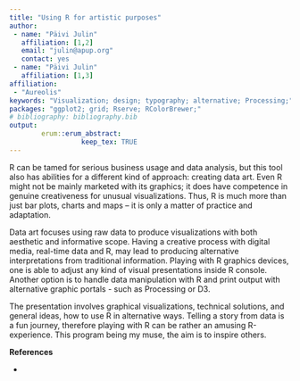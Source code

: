 ```yaml
---
title: "Using R for artistic purposes"
author:
 - name: "Päivi Julin"
   affiliation: [1,2]
   email: "julin@apup.org"
   contact: yes
 - name: "Päivi Julin"
   affiliation: [1,3]
affiliation:
 - "Aureolis"
keywords: "Visualization; design; typography; alternative; Processing;"
packages: "ggplot2; grid; Rserve; RColorBrewer;"
# bibliography: bibliography.bib
output:  
        erum::erum_abstract:
                  keep_tex: TRUE
---
```


R can be tamed for serious business usage and data analysis, but this
tool also has abilities for a different kind of approach: creating data
art. Even R might not be mainly marketed with its graphics; it does have
competence in genuine creativeness for unusual visualizations. Thus, R
is much more than just bar plots, charts and maps – it is only a matter
of practice and adaptation.

Data art focuses using raw data to produce visualizations with both
aesthetic and informative scope. Having a creative process with digital
media, real-time data and R, may lead to producing alternative
interpretations from traditional information. Playing with R graphics
devices, one is able to adjust any kind of visual presentations inside R
console. Another option is to handle data manipulation with R and print
output with alternative graphic portals - such as Processing or D3.

The presentation involves graphical visualizations, technical solutions,
and general ideas, how to use R in alternative ways. Telling a story
from data is a fun journey, therefore playing with R can be rather an
amusing R-experience. This program being my muse, the aim is to inspire
others.

**References**

-
